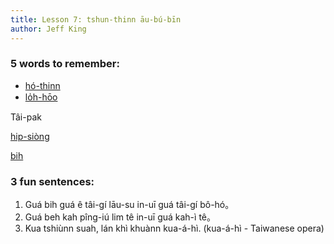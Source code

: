 ```yaml
---
title: Lesson 7: tshun-thinn āu-bú-bīn
author: Jeff King 
---
```


### 5 words to remember:

- [hó-thinn](https://1763c5ee9859e0316ed6-db85b55a6a3fbe33f09b9245992383bd.ssl.cf1.rackcdn.com/02306.mp3)
- [lo̍h-hōo](https://1763c5ee9859e0316ed6-db85b55a6a3fbe33f09b9245992383bd.ssl.cf1.rackcdn.com/09950.mp3)

Tâi-pak

[hip-siòng](https://1763c5ee9859e0316ed6-db85b55a6a3fbe33f09b9245992383bd.ssl.cf1.rackcdn.com/08939.mp3)

[bih](https://1763c5ee9859e0316ed6-db85b55a6a3fbe33f09b9245992383bd.ssl.cf1.rackcdn.com/09014.mp3)

### 3 fun sentences:

1. Guá bih guá ê tâi-gí lāu-su in-uī guá tâi-gí bô-hó。
2. Guá beh kah pîng-iú lim tê in-uī guá kah-ì tê。
3. Kua tshiùnn suah, lán khì khuànn kua-á-hì. (kua-á-hì - Taiwanese opera)
